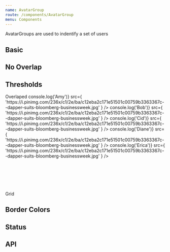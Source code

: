 ```yaml
---
name: AvatarGroup
route: /components/AvatarGroup
menu: Components
---
```



AvatarGroups are used to indentify a set of users

## Basic

<Playground>
  <AvatarGroup>
    <Avatar
      src={
        'https://i.pinimg.com/236x/c1/2e/ba/c12eba2c171e51501c00759b3363367c--dapper-suits-bloomberg-businessweek.jpg'
      }
    />
    <Avatar
      src={
        'https://i.pinimg.com/236x/c1/2e/ba/c12eba2c171e51501c00759b3363367c--dapper-suits-bloomberg-businessweek.jpg'
      }
      shouldSimulateError={true}
    />
    <Avatar
      src={
        'https://i.pinimg.com/236x/c1/2e/ba/c12eba2c171e51501c00759b3363367c--dapper-suits-bloomberg-businessweek.jpg'
      }
      shouldSimulateSlowLoad={true}
    />
  </AvatarGroup>
</Playground>

## No Overlap

<Playground>
  <AvatarGroup disableOverlap>
    <Avatar
      src={
        'https://i.pinimg.com/236x/c1/2e/ba/c12eba2c171e51501c00759b3363367c--dapper-suits-bloomberg-businessweek.jpg'
      }
    />
    <Avatar
      src={
        'https://i.pinimg.com/236x/c1/2e/ba/c12eba2c171e51501c00759b3363367c--dapper-suits-bloomberg-businessweek.jpg'
      }
      shouldSimulateSlowLoad={true}
    />
    <Avatar
      src={
        'https://i.pinimg.com/236x/c1/2e/ba/c12eba2c171e51501c00759b3363367c--dapper-suits-bloomberg-businessweek.jpg'
      }
    />
  </AvatarGroup>
</Playground>

## Thresholds

<Playground>
  <SpacedGroup xs={40}>
    <SpacedGroup direction="vertical" xs={2}>
      <span>Overlaped</span>
      <AvatarGroup maxCount={2} size={42} showTooltip={true}>
        <Avatar
          size={12}
          title="Amy"
          onClick={() => console.log('Amy')}
          src={
            'https://i.pinimg.com/236x/c1/2e/ba/c12eba2c171e51501c00759b3363367c--dapper-suits-bloomberg-businessweek.jpg'
          }
        />
        <Avatar
          size={12}
          title="Bob"
          onClick={() => console.log('Bob')}
          src={
            'https://i.pinimg.com/236x/c1/2e/ba/c12eba2c171e51501c00759b3363367c--dapper-suits-bloomberg-businessweek.jpg'
          }
        />
        <Avatar
          size={12}
          title="Cid"
          onClick={() => console.log('Cid')}
          src={
            'https://i.pinimg.com/236x/c1/2e/ba/c12eba2c171e51501c00759b3363367c--dapper-suits-bloomberg-businessweek.jpg'
          }
        />
        <Avatar
          size={12}
          title="Diane"
          onClick={() => console.log('Diane')}
          src={
            'https://i.pinimg.com/236x/c1/2e/ba/c12eba2c171e51501c00759b3363367c--dapper-suits-bloomberg-businessweek.jpg'
          }
        />
        <Avatar
          size={12}
          title="Erica"
          onClick={() => console.log('Erica')}
          src={
            'https://i.pinimg.com/236x/c1/2e/ba/c12eba2c171e51501c00759b3363367c--dapper-suits-bloomberg-businessweek.jpg'
          }
        />
      </AvatarGroup>
      <br />
      <br />
      <br />
      <br />
      <br />
      <br />
      <br />
    </SpacedGroup>
    <SpacedGroup direction="vertical" xs={2}>
      <span>Grid</span>
      <AvatarGroup maxCount={2} disableOverlap size={42}>
        <Avatar
          title="Rando"
          size={12}
          src={
            'https://i.pinimg.com/236x/c1/2e/ba/c12eba2c171e51501c00759b3363367c--dapper-suits-bloomberg-businessweek.jpg'
          }
        />
        <Avatar title="Rando" size={32} />
        <Avatar title="Rando" size={36} />
        <Avatar title="Rando" />
        <Avatar title="Rando" />
        <Avatar title="Rando" />
        <Avatar title="Rando" />
        <Avatar title="Rando" />
        <Avatar title="Rando" />
      </AvatarGroup>
    </SpacedGroup>
  </SpacedGroup>
</Playground>

## Border Colors

<Playground>
  <SpacedGroup direction="vertical" xs={0}>
    <div style={{ backgroundColor: 'pink' }}>
      <AvatarGroup border={'pink'} size={42}>
        <Avatar
          size={12}
          src={
            'https://i.pinimg.com/236x/c1/2e/ba/c12eba2c171e51501c00759b3363367c--dapper-suits-bloomberg-businessweek.jpg'
          }
        />
        <Avatar
          size={32}
          src={
            'https://i.pinimg.com/236x/c1/2e/ba/c12eba2c171e51501c00759b3363367c--dapper-suits-bloomberg-businessweek.jpg'
          }
        />
        <Avatar
          size={36}
          src={
            'https://i.pinimg.com/236x/c1/2e/ba/c12eba2c171e51501c00759b3363367c--dapper-suits-bloomberg-businessweek.jpg'
          }
        />
      </AvatarGroup>
    </div>
    <div style={{ backgroundColor: 'red' }}>
      <AvatarGroup border={'red'} size={42}>
        <Avatar
          size={12}
          src={
            'https://i.pinimg.com/236x/c1/2e/ba/c12eba2c171e51501c00759b3363367c--dapper-suits-bloomberg-businessweek.jpg'
          }
        />
        <Avatar
          size={32}
          src={
            'https://i.pinimg.com/236x/c1/2e/ba/c12eba2c171e51501c00759b3363367c--dapper-suits-bloomberg-businessweek.jpg'
          }
        />
        <Avatar
          size={36}
          src={
            'https://i.pinimg.com/236x/c1/2e/ba/c12eba2c171e51501c00759b3363367c--dapper-suits-bloomberg-businessweek.jpg'
          }
        />
      </AvatarGroup>
    </div>
  </SpacedGroup>
</Playground>

## Status

<Playground>
  <SpacedGroup direction="vertical" xs={0}>
    <AvatarGroup size={42}>
      <Avatar
        status="online"
        src={
          'https://i.pinimg.com/236x/c1/2e/ba/c12eba2c171e51501c00759b3363367c--dapper-suits-bloomberg-businessweek.jpg'
        }
      />
      <Avatar
        status="online"
        src={
          'https://i.pinimg.com/236x/c1/2e/ba/c12eba2c171e51501c00759b3363367c--dapper-suits-bloomberg-businessweek.jpg'
        }
      />
      <Avatar
        status="online"
        src={
          'https://i.pinimg.com/236x/c1/2e/ba/c12eba2c171e51501c00759b3363367c--dapper-suits-bloomberg-businessweek.jpg'
        }
      />
    </AvatarGroup>
    <div style={{ backgroundColor: 'red' }}>
      <AvatarGroup border={'red'} size={42}>
        <Avatar
          status="online"
          size={12}
          src={
            'https://i.pinimg.com/236x/c1/2e/ba/c12eba2c171e51501c00759b3363367c--dapper-suits-bloomberg-businessweek.jpg'
          }
        />
        <Avatar
          status="online"
          size={32}
          src={
            'https://i.pinimg.com/236x/c1/2e/ba/c12eba2c171e51501c00759b3363367c--dapper-suits-bloomberg-businessweek.jpg'
          }
        />
        <Avatar
          status="online"
          size={36}
          src={
            'https://i.pinimg.com/236x/c1/2e/ba/c12eba2c171e51501c00759b3363367c--dapper-suits-bloomberg-businessweek.jpg'
          }
        />
      </AvatarGroup>
    </div>
  </SpacedGroup>
</Playground>

## API

<PropsTable of={AvatarGroup} />
